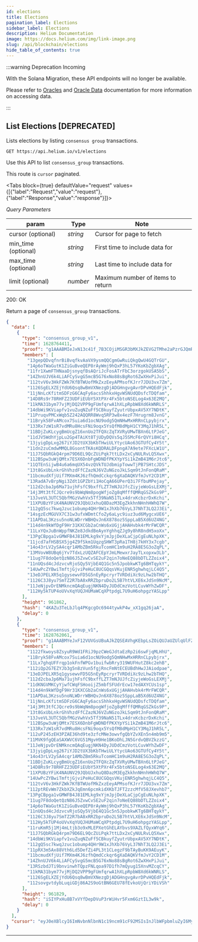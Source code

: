 ```yaml
---
id: elections
title: Elections
pagination_label: Elections
sidebar_label: Elections
description: Helium Documentation
image: https://docs.helium.com/img/link-image.png
slug: /api/blockchain/elections
hide_table_of_contents: true
---
```



:::warning Deprecation Incoming

With the Solana Migration, these API endpoints will no longer be available.

Please refer to [Oracles](/oracles) and [Oracle Data](/oracles/oracle-data) documentation for more
information on accessing data.

:::

## List Elections [DEPRECATED]

Lists elections by listing `consensus group` transactions.

```
GET https://api.helium.io/v1/elections
```

Use this API to list `consensus_group` transactions.

This route is `cursor` paginated.

<Tabs
  block={true}
  defaultValue="request"
  values={[{"label":"Request","value":"request"},{"label":"Response","value":"response"}]}>
<TabItem value="request">

_Query Parameters_

| param               | Type     | Note                              |
| ------------------- | -------- | --------------------------------- |
| cursor (optional)   | _string_ | Cursor for page to fetch          |
| min_time (optional) | _string_ | First time to include data for    |
| max_time (optional) | _string_ | Last time to include data for     |
| limit (optional)    | _number_ | Maximum number of items to return |

</TabItem>
<TabItem value="response">

200: OK

Return a page of `consensus_group` transactions.

```json
{
  "data": [
    {
      "type": "consensus_group_v1",
      "time": 1628764411,
      "proof": "g1AAABMIeJxN13c41f_7B3COjiMSGR3bMXJkZEVG2TMhe2aPzrGJQmRvH-OIHLKOLSMr2VtG9t4jex5RThlfuX6H31_nn_u6Htfz9brv1_s-djg4OJwvAfYXP0w47KQaDEKfYcBzgEwZCDSBqZnixhQDJT3Qq6HPC29Lbv-rkueVBUAoFT_ho6dPn8oC3IlYFw4p8vy2E6P1oUf0Hu8bLBk7eQAQLnSct20F8JVeN5ldzYtlzU0J6IcD81b_ct7j_Gwdv34sGUO8o_v5rkjE7q6kHfU3Vpk_5mjvtjMIy7EcebxtW4TnFWl-8vNJ1pxiTqMThf-irpUVsL1JnqPV1GRhufYnIdkLGQBErW4y51bmBtCLVOKX0pMNnVwSkW498qDC7OUxKY4OZzCWZJuS01NWDQJZzz6FIaLmRCT1Mff0GLNkjLWZDjjnOiivyXxO_SpoT1_KyC_rpT0DOn3fqTrO5rdRNkLSTqcopWAAhDlrwQYmctBZchL7d9Hsj8fhQvoYCy0v4QvrBAqrL3sEWNJG8qlQndgBenIMyXIWNhT2afU4eWmEJ3u8e4pmgZ9o4F-VAq8cgAmnDMLj6SidHIEr9_4euUhO5NQ-m6LW_I99vARW83sVseMAiAUb-YGwKRE1XODFQC03kUq6cnzRt30c1qrYMHGH5fnJ_zNxc9JtLFcJHiaQyN1rjdvT2Gu8GwsRjS5KxPM8NUljN3r0r0rSsMkTV673wcrUiuDB13AJTUAb5JllcjdU-OEWzV6ZrO7civLtxe8dTQ-q_oKrKMori36sRdl-bs4D048ptHPD8LDY3INwxRqllyFhmtxSKv-N-JiRNqevJt98_O1z_VqTCrzrElNDckQz-Wcd1DurmiNznsUJbpGdW5JHyqyoq4ipHuHW5opyTfFwjVSH6EQhHCT5oTi5aaM28dkAnegtL-bkECD2NDXsFQUjEkHPB-0kJJccBmG4klxdvraZXqNCJ7QHUiPR_6oUeeUvTrOPfy8omZHU52zFeZTFHRRPxdRuRCD6-MhHBT1ZOJqgclESMjQ3AtHr-YBxbFfolU6Z3j5f6DHTqQdXIU5u99HoB2IT_iKY3Ul01BhVcttv-uLqZ9UXyaDoQiYRLSDnOcq87Y-6TFhm7bzARk7ooeAlkSsOQ6WkSvaC7W6u4L4RdMlld0TRMBMkfsxDyD0eBwqebTXfAX4pR_XfrAc77HUW-3BvCuJgE4IfwrpSgm8xT5fwsjDmB7vkiEWE_97w7a38ihgLc00Zv-6X8QMX4xCqWYuetvJW-hdEqQhe-ONtzPpbbl3HaY1UlBMAYtOr8UWoRHl-zxAIBa8mv86PaSKMlSNsb2SdYFNyhnVjzddI9-I7s_YqS1AEXjlELXfVoihtEjT8rSmhYjPUWZ7--lSHBvqoe1MGyAanDNtEgwszp8DQDsm9D-hwNmhSXzmOxb82Tn-7rZqciu52f1JWGF-UFdNu8OecYgU-ZHD-bOzJ3WEsKrBuqOfdVz2P96RrDXPS3H1S6sRe7Xir8kf3yVClixMMGxTCecjx7vxmHeczYfDcw9z2baJpMu8qzFjcQPgTjlDJc9wLM3Jmf2cqkQ7OaEUrrdU2qm0N-KqAy9dRT9OR1nJDjFUVa5q2NOgKmFkgeB18d3pUCX3HeB786LIm88ekT7wnG9REXh_uocSO6GcUk5_qoukaqcUBldFB4CGO8uPEHbieeK_IxDAAwmiy3JoBireBnXMn-GBa1Fin8HBPJNjG1Drvo8QnUd-vTGGQbtAXU3g7nXzMayocXVn3nRt_glDfHR3d2FjeTPVdm5WaHbiQWF54ZHbbMJ5ujpwHZZ3ILrusFc8cp7ijwt4QAGKUvgYVDg5hAsNcy-mjXR1wc3TyNZbW7vrpJpaNzLjWYzu2O_hJ627yfH9Qh-df1a0tZItUBfBbn4jOK39IU4Ofccxlx6q_ItoIjImZR0VRxorPnY6z_eJDb2zmwIMfVcD6JmZz-QQaKfA1nb0saT_vDv7dTkfWvGXMF3cSpKU7Vk4lmMHHBtQT6PJC_24IlPZY2v60GWG7h-wiKN2zSfkajXhZ_z6D77p7kvbDFd90z95zUJAw6OD_L-JJ9bS-Cp5WSFizm8ECkqPiomQANh9XFhhmIUUz7e_JqU8yldjK9b0QeVaQSThIC_rwDpvwjEedu-ugljawyjezCJhOV0f8ioXA-Gd2KyJIH0_fquwy4buuiPUUn-7fLIo4x2Z1IZD42FucA_cf2DX8-haM-tjHyFfIyyldeN4zMSwTyWSD2MfIpIY3zwy5rTHLqaWzu2FnEtfMXgWX-0yH1XjFuX4llun-CX8csfla2TcLUipZahzXy4SSo6H2ao7U-0-5MtNWWDpyZQ6JFbo5ZfvtcfUTHG1fPWf99m3IMtB3s0amZAn3GPwsEmEn0zhSplXYU4dqz9tSuHoAZM9jGGDCIynEMt8NiHxa0L5dpk7bvxseOWjdNX5DpGR09Y165fS3bBrUuwjrgJ_Of_ySoTasfqhJ9_QO7bTzRoRCVgAAIuRKT6osx5ca9KDzbHNkmh2xafFWcWzkHlXXlLkwSfUMNp-X5391jaxiI7SLonuU2jQz_OT9b6zEw81uCjFtJLNoDF3mE-3vqmBv19t166ViLPaeG9YErwOCTqQYyGCAgckjmbqV3028Y34_T6AtmCbLNlpoxfzp63syax72_emrpSrLN7D5VJEgFc2Ou1DzJDqI8d5ckYYXR71g4I39APhUM8hPL_V6HtpOe96sRyLYMYr9JvQ_XLhK4iqTAkYfn5WK13pYhCRSACDu0VzxDV8M_YGKv0PwUrLdxZMs-yuKSUYxgRk-JKH67tiAoos6nQc7LnW_1L-qhIZKEk0PPXfsAgUgLD1mn24eG0xfBnzM1MZgeGyAeK9dIDopozxh3qrz31ggSeIiNepUSfR99y4Dx7OsZ0275QQxCP7KUrQ3aH17Ln48-nOY_x1j_HeE2IDm9niqc9y2ejW9X0Mln34OQVHyGd1uCCcJ7nW_K7qkknQd8K86O5IjyuS74TtTIUf574QnDX1NEhbIG0L-DQ6zUYaLAIiW27tQsdVhJlu7_oOX08JaUoc2p3_CaTissun0jlczS7EBBXernJNm1gmK2Or6KIM-ATS2TGULEZNJspW2SGNwc9hlwAMSjXK_NPeCgJy0vSkNm1Dw0TbmDo_WymLxoDYo46kvCzwuQGSs1QRi_zReL-Sm83Pp6HBR7tXckwypybdVDcRYbDPihCS0AB7e3jYe1IMJT_ego8-eVDtIQeYYxqXVvua-xMiTB93AjptAEHIglsmnkBNxekNbiaead7JmdAr0teQYZ_tdUd3dMhIyRtxpETSviUAeoUYBNfnDGagc7P6E820sJvGQwqd-ny5vslDVOyvAYM_q78cnrrCM403TsdBbsoSPL7HsR6wawKpHzDVbYyyB52IIf0PivDF8BA-P6cv75t7yeWyw8PkfYSJlSurMIR060agq5rQQQI9k52b46onnhs9Vb1LlF7Xq4XixupHN81HwvhXYb0DRojdJnJSEThs7S0oQV7P31kG1OIPX5ZGO9ewLOMXZ-n2TAqvnIBmGr5WdqK8ltrUACM4Z4JGD8VmN39oJKT-3L-37Tcl7QLQJH8ddYZpdDWLs64l7awPv5RvqGwFoVKaGt4WY6IxY8ef-1sAG85KK8hHq0weX-YLjD6XLpeVSZ0uE5hIsFbJ09HGK2Yx51czdeca1NlibBN_JF_b8bBjQFnuWujVQrFoPIrEz3HcDHoUmn7v7vbxqzVmoMxx-nBsQh1_G0RYI330GS_n8wdoSki7mxDBoNFj7r0qOVwbAqMSIn0VOtn8OQD2C3jsZ0Arr_4E3BSaS4VNNrqT-Enix_or5EeqL691VlbAUkau3VA04ztf5ZaXF4xD96kVYy4Q4ViwQ_lpcEbOKOhKSMX6ZVKjqUmEx1XDnwY5_qzX8J77ZrauvvPadYPx4NqMyrnxu4VkaoXmBXX158_oxGU_vtt4v7TbRF-OCgq0DDUUWw-kemw-jTdFS7mqUCqdaZy1dHfjfDB2se7EmJvGNU2R5Nb5NAUDBm6hevnAuWbE42reZVfJQg2K__fuViWt_S7Ehc3LeHpnm62Pu6rJDgaYkqOqfwJ1ZNhCgKL59YU6VBLX7_Dd-2-VE5dUURCHKvUaYuK7Q3OBllemrNJgtdrPAffkn9kPSYplwBJXRWZbN-S4G94XsiEcEbIpZssU1zvfN5TWONw8VCPxi6eFeTpMtm9QfoonJ0VyYXx5I7bz_MUoXWPZTm7pZ1qbELbVD3Kh5rSFpQDv-E3WxxlGisb-dLcnR1QDygns6NhRFKFaoLUDQAGekfVlPbYBlBv2Dwa-dGI_So0vM2MWHxR8HaqxL-KaQjwj5XRFdAxqUHrI8C_sLtSaJVcgfEYuRnHu-HdE-qldar8NtaJZfzrDh4CHmMoFn-PA9CIv9zAPwxMf30XtyETj4MuHAmiDeVr9G4jPbdG2HM6cb4i4xKX5ykghgb2OEnzYkFqW9gnynnk6KeKVP1EkkppZG7UZTWR5XuhqChrcSa_VPXyyjNQbZoal5HGdkbtZ3TRVJsNionoJ-Z3LX7WHd51TrFT2JKm1OonU83_qD7JCliHhSxUsMXStVAdGuFhMHBz8L-Os5nnGrcTmn2Ibdc3Cxd8GUtKj00f74acwC5RKLBrPA5siHi41bRTNX7HTgNDjqUMHkahoEJc3Y7Bdu0LKf_Xwp3f0C45DwS6Y-yrGGiI457v1s_cn1Qz24SSxRYXSXXjg_91iJnOrbnco8RzoFAbmjG869-sjVfgBEXjCCXcEfXW1qO0s8H887H7Q7kS9LStGkbC2vU_votwLWTIYNf9fbtJvUAYV0Lgg8SiHXdsavaJe1YzpXFjt8jmd_bU6k4ELfse9lYIbJ-9Try0nq61ylyS0LTWWORFEYjkVvAMRxg2HYmXGz-SE4uNywVFi77MQI1ODVMO8qwtqYw_-kAGsSiCju5VGh-0hnsxUSbntwlo_uZPMlawdR9Aqe18cUz1yb9YcqbSykOHTjq3IW40_f6Ggn2kus4ggPMuxlelfizLwAQPC2VmwT5m2AXllrxdKxFlQWPOss_X_nKhO4ohtL8xyfYy_ScBkXD-JVdW-o5pCvB7gcOS4FTeOsTt1wArc-kjPj1rq8SMGjg9yBMVZT9WYuTRb6N6hEjCPHH2GPL7njupPoybJ-DFveh3d-xR5yW7UZzeF9FEKYm0uprmbSX1zM3z4wKrhamaK9Hnsh17Z4PuYqO7PyVesaU36KtDj6Zbe0ZCDTNR8KvN5AkZ9WzT8JeKVObR5mPkAm_1yCwqWZPfhxe9N45Wu0DwUvSope8CYdEtbNz_l0cKuDojDrYMz2E1n9usNqqFfHmusHLDrqa1_f4Eq2Y4FTSPD0qe2JVLqAvcCz1PuMudyEFb0ih1evDI1z76qqTxwQ4jRwb7aGd3JabeBhZVyK6FFLeh1XOMrkwpwPpfPM3t26tdSvnQN7r7rURIBK0OfirDHJDY-Jeit_9feXUpULb-1-3ebcLnw7h86f4XYLY9Z-gPcXtR-v80_kJGyuTIjHrL6gI2O7uf3pPAtdTW8WHxz8F1iz_ek4dCW3VWjywqxOtqfsKeBL5jNpbOHMrqntEDGcN9FH-Rk1bwqw_knPwJqafpbFBrlqdsOe03bcE3DwGP-ngYr6ciIOPGMpp7Jov-vuyWX4yU4_aOz_Sa_puF66OhJNodxlgR_df3uO0JYldKcMACFN0tQ-Ra7_6aIr3qJ5_9jg2UGfTPbwdnopmh3x6gd_ENbkfn5Qcz-OPO6UynNHmpaYnpu-o6fvu5pkEeqm9vxg7__r2N95UDDZhNCC_L5JoWtLzb3K59EpDFs3XAqZ5KRTFIZnABA5J2X_nlR_9eNlo-AJIhPppR6IV-cwMdgWA-816D4Yhv8PM6R2ig",
      "members": [
        "13gepQDvqfnrBiBvqfkvAaVX9ysmQQCgmGwRuiQkgQwU4GQTrGU",
        "14p6oTWaGutK1ZiGuBveQEP8rAyWmj9hQxP3hL57YKoKbZgbXAg",
        "11fr1XwmFTHNaaDjsnyqfBsAQriJcFosATrFbC3orzgokUSA5bS",
        "14ZhnUJV6k4LiAFCySvgG5mcB5G76xNo88sBgRot6ZwXHxPiJui",
        "112tvV6v3HkFZWk7KfBTWUofMkZxzEeyAPMsofKJrr7JDU3vx7Zm",
        "1126SgELXZEjYdU6Qsq8wBmVXNezgDjADGHngvgAvrDPvHQEdFjk",
        "11jNnLcKfitmSDFzG6CAqFy6acsShhkxHgvWSNUdQDsfcTDQfam",
        "14D8Rs9r78RHFZ23UDFiEUbY5XtPXr4Fx5btoNSELog4x63E2MQ",
        "11kMA31bym77vjMjDQ2VPP9gFUmfqrwA1hXLpRpbW8Xd6kWNRLS",
        "14dbWi9KViapfv1vuZuqNZuFf5CBkuyfZyutrUbpxAV5XY7NDtK",
        "11PruqvPMCxWqb5Z242AQQRR8Wvq5RP3w8x4ezF7Hrugrm8JvnG",
        "11Bryk58FvAMcox7Suia6d1ocNU9odg5QmNHwMxHRRnCLpybjrx",
        "133Rx7zW1sR7vdMRu8HcsFNi9oqx5YsQfM8dMpH1CY3MqJ1hR5L",
        "11BDjZuKLcygBmUcgZ16xnUo2TFQXcZqTXVRyUMwTBXn6LtPJeG",
        "11dJV5WdhYjpLu2Gp4TAiKt8TjUDyDQVs5qJ5SMcF6rQVYi8HCq",
        "13jyigDpLxg267iYJD2tUX3bKbTHwiULYtycUAo63GTUfCy4Y5t",
        "11dn2zuCmdwMMQL8GsontTKAsKQDRALDFpngA7A9ete7FXcLW1U",
        "11J7SQbRGkQ4rpm79D6EL9QcZUiPqk7ttLDx2xCyNULRvLQ5Xwx",
        "112BSpw3uWjQMtx7ESX6DnbFgWDNDfPKXYpYSi1kZmB41M6rJtc6",
        "11QTEnSijwB4u6a6mqUX54vzQVkTUJdbmipTowwTjPB7SHtcJDS",
        "13t8GxUbLnkrGhVhzdFfCZazNJ6VZuNGzoJkLSqm9tJnFonQRaM",
        "11bcmudXfjUif7MXm4KJ6zfhQmdCckqr6gXaDAQKVfmJvY2CD1M",
        "13RadA7vBrpNgi3Zdt1GPZbYi1HoCqA66UPerQ3i7FfbuMPejay",
        "112d2cbaJp6Ma71ujhFsfC9bxffLZT7mNJUJfcZiyjeWoGsLEXMj",
        "14j3Mt3tfCJQcre9s9bWqNm8pogWfjoZg8qMfffQMRqGSZkGs9P",
        "13JveVL3UTC5QbfMGzVwhVx5Tf39NaN51TLx4drxKcbzrDxKchi",
        "11XPUBzYFiK4NAUNV29JQbUJxhuQ8DazM3EgZkkhnNHnhHWhQ7W",
        "112gQ5sc7kwqJzuc1obump4QHr9W1xJhXb76VyL37NhT3LQ2J3Ei",
        "14sgzEcMGUVX7C31w3ufxWDmtCfoZy6aLyc9iuz3ud6MygcxUE6",
        "11APDaL3Kzsu5noNLWDrrWBHQvJn6X878oz5SppLaB5Xd6UZ4NG",
        "114d4n9kWfDgF9Hr31KXCGb2aCnWs6xUGjjAHAHvbk4rMrFWCQR",
        "11LxYQxJuBnWppfNKZe8JdkdBeAynYghhqZJg9y8hR8ndH5xoXx",
        "13PgCBpga1vGMWFB4J81EMLkg9xYjmJpjDeXLaCjpCgEuNLhpXK",
        "11jcd7afHSBSX5jg4Z9fSkm1UqzgSHWT3pRa1TH8j7kHY3x7cgb",
        "14o43rLV2ySA4cqr1AMbZBm5RkuTcomHC1m9uH2RA8E5G3oZqPL",
        "13MVovW8UBq6jYv7TdxLzUQZAFCEpYJmLMewxrJayTLxopxw3Lb",
        "11ug7F8doQetQzN86J5ZvwCvSE2uF2qin7oNeEQ88bDTLZZoix4",
        "11nUQsd4cJdzvcvRjoSQy5VjbE4Q1Gc5n5JpobkwKTg6BHTqykY",
        "14UwPcZYBwiTmftjGjviPeHuC8UCGQqsVKujENR5ghwhqjLC4Q5",
        "13eDJPELXR5q1gysewvFD5G5nEyRpcryrTVRDdiXc9zLhw2bTHQ",
        "1126C3J8yu7SmTZ2R7bA8xRRZbpruDo2L5B7htVLXE6xJdSn9NcM",
        "11JeNjpvDrENMkncmQAqEugjNKN4DyJUDdCmzVotLCuvWYhZwDF",
        "112Hy5kTUP4oUVvXqYUQJHUMaWCqXPtpdgL7U9uH6ohpgzYASLpp"
      ],
      "height": 961862,
      "hash": "4KAZu3TeLbJlq4PKgcgOc6944tywkP4w_xX1gq26jaA",
      "delay": 0
    },
    {
      "type": "consensus_group_v1",
      "time": 1628762061,
      "proof": "g1AAABMYeJxF12VUVGsUBuAJkZQSEAVhgKEbpLsZOiQUJaUZUlqUlFZSupWURjpGGmlpEEaR7qGby2WtwV_zZ695zvvtffa3jh0AAGC1AsGvf2iAcxxhivUwq-BQbXYp1Q-jb00Iv2cupWCLdpc3LSNUbXr-r5Ks1ns2U4-YPNcsbrdwUd8OboWnd4UdrAjgeA8cvLkzoTQllbpMk7oR5dIU9oeacwfm5TQp-4TEXxh0QCmsGMVAgMZyMy1fLWE9-UQgR98Ws6213UIWDRH-WJwA9rowymB6IXCDXZHA2Hks9ud3vbQ1jn50LxNP0EmK7rc7Yug77IoxrFE3sCnwbhpqJykJ0phqsLYMqA6pHpvZJQAw-e6qAZBxd9DYIdbsZoKD1hjMdQdR4-JnPhBBpehMLPGRV85rjHbDP-cGK8JKAiMSYIiftcoNCn0YkSmYOYH7v-fCeP9cRrYggKrD1EEFX96XyGqsQMS5JHRC86QTJfA0duHbDO99ojkU0RiAYVpOX1ktCNNiVsk6NnJOSPLZCb0-9WcZQx2aXda5TtL_qxS45ECQh4yZSyrUOOetmjnzBVHxgzHYxu9fOnNpseSjtgU0zEVANIBF1treBrKs-2NRL00ySyOtGsky-1o9TapOVkNdVj3pydAmE6EWFX-5NcYVSKYCE3PypH6a_aQEQ9ITtRSiUYQvufF_lTyXLAjiQsxQHhwhqNA_Pi5rz-qvaaaNW8x-GuY0ECncXAooGQFBHiFHpJZYXPx-mbLXa6jtIjRoE8Oey9soXB3avzNPcxtGk1H3NvXKyYTCt7Yk7R52Q2VOTVE-7ZcQumO5-3G27eFe6Jg0gE3qV8lunAVOLpGLuh9mnth5g8RBJKIrzzz9DF27YUpwEIRNpa46LBlj8sUzwXCgm4eZjPOBMKmPgRc3eeNnzBGiQ7RpWzwFT07V5_NiiYeHvON7HDuoz_z0xC2YZ4_---abGujt0WIKImp314UEY5GK6cZO9bq4WwOipJOgwzw7sxCCFIqN66fyj-KJjPALQ1pH8e9_Ceo-btuEHqRb4UW564Se5PVOYaBNY0FMvaAaY5sOSvkod3KAnqzb5p3ToJx-BwdXBjqP6YH_qxS55K__8XjM_ffrJouzCbnkyqbvpu3YTf2qSdPyE8fdLyWAe9kV1yWd543RD0XiVu0LJ9ZiGFfC5Y3HOR2wuYjqnfwRat3xz9DogyfWPanv8WhnSrnoqAveO-eKhIcdrfr2fauLHQ91SZ247afozunHkvh5lR5OHgGZyxEiu5VXrJTKHlBX15wdviHCZRDEuJhS-_kZ7Os6vpdywQM15yli6JNZia-vkzg7N5NIacBoUssNEjdm-spuent76FAqFtIBuZKyT4IuA6d9rmikHtb9G9sZmk6x6BWjFTxwklvuo3XEvHNDAVtJqWUQH3PlbmT1dcwiw3BiVXWWTE_LjYB5I2qmC4nxjHgD1Broau4J5yzsI9pUS8ZU1e4kYzRNooQYbs8Va3mzNPEF3tkJsJn-jumnn35r2rnmSCEvH7J6psnFp8eVj9Lfc7-3Y0_KAA4VD74oiNu6Ns-FGbNDvbFlmyatrSsSKiX6NAOBT9PCNcSeOPSwNdsWok33ZLcSolm46jxjLLgSop63ZFacMYU50o34VLUW4iT_-F8_50-tdu3dc75ge0sn4LeFacY9pgnZGKsxi2Az9Vj425F9XTJV6dD94ETM54Mrq31LLBtc5bEa6pPpGdJVfxUqHWEnhkZPEjwcIypr71oWghR8cJvki-ZSFEs--n6HSu5rkex09N_20yb92djDIsZLVPbKwOYH-oBW-XjVjjEhffjijgabTyArCELJRqhtSESY6zjOojGYB0ZA3CZd4pxS_sbom74OnG9vQpM78M9KLatf_1ITvc4ZTUU6rG3bsOYvf6DrrGMwYqNOS_z3fk5KWf2MLAYja_KP7Di2LdiZ5fTgsyue3mEsDSvZHwp5QRDZC1oqtcxJXmxr3LQ1nQwqCnEsx6isHH9xVw9ewWOyEPSe9fb60NgCFRml-CO8Tarz6BfP_UEPc_EwE2x-mtUUOq2fN3tWeMkjMN778uVus84FR4qWNGZcu7N3J9Ygfik5K12-v0KiOeaPQKbPoOMxawb5jSabkTiExAQ3ucEgdkxuIK8K-gYBBHuvqnQPGVZb7okfndBQ9U17kKvVQ7pMwuatFH4Ks5bcDg_-IhOnQET7qgbGqrx2PqxIlN9e2hh51j0w6B2NT5QgfH0EV27DG6qexgsXflHOcwsIKAR2ZdxdxuXX_NNjRFGpHYY2P3qLeicvr3Om5Sk7Qblr9QxJv0aYHRzazc8_l-lBhmDc9lG1taLr8Mdwt9PaEJG9VtS8RNCQ1xSUeFsJlniq0qrkCoJQCfqIhKqS7qxFhW5x9GlNFY9GTvCWD-x0092XnOVnh6JJ2asoKmvB0dR7Mv3Pcd-2onx7jB03jpoF7J-SGXrgwl7cks4uRxufqWIC_m5GVVg64HnJLlmHblOOZsWT9rekC20hQRCBqrIzytc9B6jZ5Dk4j7jiaPp4JEeUc0eRrvXYEXv8JrqNP96LtW2lIAeDOr3O1NbXk1ulqjC6B4R0X_tDEM1-hlE3bVycT-ZnabSHXSiL65p391u8SQCRrmY6UgWCDyfgRksWI809tKdJHSIqwZdAir2LpxHpSdAXjrK6wJaENZt7VLd7h13l60yI7GrGflW4wejjFhv8yXqt7_vqFMdiFzpKx609_-a0KwuYC_bmCWV-Aaz4cFyPypQNtG5Qt07HaYzuKv39MQEEYV6u0bqr0Mi1KHhcTT7HTc48ENk9nAj8rTpH3yah0OSONv_UKa60sFa8fU1Zq5JxloFwB55l8Q59ui88lHJQbe6m_G8HLDhfwZLHF-pRSP-XYsuOWB7ckio1GL5Mc-tNrUuqtE3XJadeQQUctslrg18XaUiXwgSl7i0SredXTh4R9OLi4UQWo1En9fs-aZZiRk7vfNWdYJ5aWpGptflf1wXeVwtlsq2v6t020vz0kXmQtfvhTApSsme6D_Qpmv0gfm99iQAMHWB2pigCQcAvQW8vsOA_Kv4UgX2D0tixxpc7leTOWzExw2vHZ_T80eSYL7yp2YV40wxQhKWkZHsulckL51VJZ6bOY8ep6hPav31FbMeqySQX6lgJYAS2-RRgXJJD-wUVCG1BU9S8P5_qo_7rmCf48HvvVtdXpVGn8Tw-HtFyJwNimMGoucGlI9dpLKJMtHlE6CriuZA4m9QQSSHuoHRK3iIANcVrXws1xHE1sNN2vI2JK6Lj0Q9USi5O7puxI2zG3qWX_GM2EpsikwqSISiXSgRBCCr-IB2OCr7YlqVI_cZpgOC0KBOQSiYyW61oUkmDN03QJHlBcZs-wBvqSozkJuF6w7vTnEOBWiNwhPFftHSVlsbekqSYpiVxZvQtZMfPvyBBE5cBq1pn5c5Qrv3MB-WzHLBKEATION7I6u4oLlz4EyCekNs2MTvqcU8Ze9LE-yTg9FVQNpokVWMDLzM3rs1t2WzkUvpT4bdSf94J8KlRX3AvOJeTsPw3tbm-gG8rgWysPuwJMoUO4xfaJ5GMLT7mp7ytnuzj1Tn7IIjjjBJFWkLzSyNvPlrHcyi_p-p3oQinvPBk-HZGuBHpbcxCwbqSqqilnAN-GUOrpCI15yqz6WYijk3_NgubvbsmeLfd1C1XkNbVLXwL8hiGs28HlKrhmuCpA_RTP1RqymeW8QGun6oF4UvV1WeF8K5xdLTi3epgrClksHFbuWDDS3ozRx53jjZnGZ1sbI7zAmLuVrC0B9psqVinlidavIJkijhSDb8Ybrg9WlqSHGDtgmuY33ePjawneXFpOB_uN_Ri0f3kBNrT3rnDfX1x-ehiNX9d1eIScjDzZnqucKQCMIxr6suCKrcuG-UBO9CkKRysNsduq1_fVxciqVQenEPK_QK_OYzgfZ8bmfC8atItacBSFv72m1BEx7uBRunyozN7N64t4_a8H2atMTR3G-WegSA-i4QqBcf2hFyXRNZKXFRvTH_nRvBwokxtH-Vdfn2AeoteeHv5IM64uIHHXmxY9r40AGsExMf8cDQuu13PdiR7pjnmZuH1NFk1XI1KHLSK_yJeIHfqeqHM9WOxbO9jyrCo8MESlTLG02R3Wk7X5XMI38ceYoH61lbLBazJrIW3zcJhUOJKPDS2Fn5OEFJoE9bRPhHUexKW6Un5-MuU-m5qcq5BTEaDO_sN1kYYEqeRKRkYjDBUtumpWpAQ8ziZEZ77YZDxiVEbhtONhGQO-tDZBCVXm-5FppLlv8zys9DRv3f8LbGGsDMfFxONCf_R7drddG481KxTDQmRxJ35qeHQgxkQ-8pzVmnt-PnMDVbjxbveUzpkoC_HYjbTkRoUFLZX2FpM8mgb8GO4RuMBDV2vRblpvsxsRF2FqAZFcYQkmYgJH0Eqe5_6fMxqlwIOGhNfTqkxcoKu21ph_7HOD7OrGnbaQ7AKui93NVs1TeeE3GCe7tDqdoeky9fU3KoagKisp25MWXGNoeZg9s6mQwchWKd8WgwxGKPp47tsjP1f0mppbTwE5JXjSmqtL2X0aqyx0GNymvXKLF6UD3sE_-AzsByIsmLyGJOQlm8oEPNrkRDFEv_3BhZv6072f-ek6bZ8hKAAug2uG_195Y6Vz867atUo3i78BgShSXpTBIjGXzr9LozqPblroMWn840PtTm9xlOlKPkQawYdcExf4VlXSg_-iJ4G-UpVb4Jqu6NwI2f3YJBdcllsHKHiTcCNpXIrmiO-exORi9JM2kMbcAuYGZu7pWbffEgWQuDYpLvM0bD81B5ZRv5sWuOwo6JivNlLiqEMmZvF5WIfunf7hWzwFwiGeFfT_6zf5-7F-BsxIcWYwVqbvur4oE1AzoT96Q3m6JNmdiBCbqTyCKf6oKMSUvi5hGqkWMZTELBdzZxCWsOByMN6YRnOiE_rrUiZeR_rLIU7mKBBR5mlLnHmLC0FfQsDuR70dq4qCpEsPjTDZAxwSoZX9DYEvMp6zDFc13XiWXZwg9Hu8n4Tx1flX1v2PxTIkFZJ9MXt0KZznnTCGxfO5F7kN8wKkIznl2AoRH2La-ZvfyNlXmmYKqgMI2nAGzgOFbgdSrxVsJXHwzsBqJxsLR8zEeFfIiXlg22BzaalVZWjDy84brDmllVKo4a7DESrbLXBY7VzXJWtjpg_7JFUOYt0dA76Y7WnqTOxU4E8L989PS1jYqTb0Aw9N8n8u_cpvfds2pIdiJ4TjiA9fAEBteNPRPlsos0PqKK1hzeF6HvW-u8slbpMI9v-zUmQuschCU3etH1URprT8dLYOOgtdb6T2Kz_OSmG6MDxOAjiSjuKxzUJl0C5qpkuvkDhMuhYRpo9eMibdQ8YFG9p_god0Oo0OjHpT4VgOPmLy8-WV1snwJeyo57h1tO0kq0uMb4eNwGX8fm91ixsTxF-fhEYNCQRcE0Fg9NZ9RIJvfsZv6TmnUcA2SescvLGXe-U7IkRCg3BzljfH5RZhWhhPkoaUMYAoANaSirxN4rsoqbGk-kuQ3-Gfl06Tpkf5fwy8WP60W8e3KF_AQNkpWCeh72HFMY6PPsDpbG5CqeiPHuOlpR4NgOKM0WK1x__5AtlcVDMhC-QGtEuqMXG8YbHnYGO9yTGCmGxcMW3UmgTS0hxO58cNUA4-0XhE74na-XY5hfuFJ0gkj6-q6aokl-3O5q14NlV3WH5vPv9jDbwQfFjT_Kwrtp0LVxBfI8QF5dhJRDEfgsJGwM_npnunVZ_9xQlB35noRTya0WQAMd3Z5N2yhhNpliP9Ouv2U3pYgZ3_eYVSL2v43S3qkPWjuZKWWRfAwy_vf3op1glqMhpGHXyucWHyrCcSpmHzlJU48RgLJRyWGPOxNcHkZbiyrQBzOjINtL8coxMdYnm_B1a6bcy6l5oEzutQJxu8x9-WmhK",
      "members": [
        "1122fkwoys8ZsyuR9Wd1FRiJ9pzCWeGJdtaEzRp2i6swFjqMLHhU",
        "11Bryk58FvAMcox7Suia6d1ocNU9odg5QmNHwMxHRRnCLpybjrx",
        "11Lx7ghqUFFrqp1okFnfWPGv1buifwbRry319WUFHutZ8kc2ehB",
        "112iQp2G7EZYJb3g5n8zVun5fgjRncFmNtECEUBdhHwJJAiodpae",
        "13eDJPELXR5q1gysewvFD5G5nEyRpcryrTVRDdiXc9zLhw2bTHQ",
        "112d2cbaJp6Ma71ujhFsfC9bxffLZT7mNJUJfcZiyjeWoGsLEXMj",
        "11dKNGVMKCyYjwfCWqFSHooijZ5mbfSFUdrEcw17edAXYCUs1sp",
        "114d4n9kWfDgF9Hr31KXCGb2aCnWs6xUGjjAHAHvbk4rMrFWCQR",
        "11APDaL3Kzsu5noNLWDrrWBHQvJn6X878oz5SppLaB5Xd6UZ4NG",
        "11jNnLcKfitmSDFzG6CAqFy6acsShhkxHgvWSNUdQDsfcTDQfam",
        "14j3Mt3tfCJQcre9s9bWqNm8pogWfjoZg8qMfffQMRqGSZkGs9P",
        "13t8GxUbLnkrGhVhzdFfCZazNJ6VZuNGzoJkLSqm9tJnFonQRaM",
        "13JveVL3UTC5QbfMGzVwhVx5Tf39NaN51TLx4drxKcbzrDxKchi",
        "112BSpw3uWjQMtx7ESX6DnbFgWDNDfPKXYpYSi1kZmB41M6rJtc6",
        "133Rx7zW1sR7vdMRu8HcsFNi9oqx5YsQfM8dMpH1CY3MqJ1hR5L",
        "112uP245zEH3PZAE36hd9te3zfcMNe3owvfgQbYZvXEn5n4mb9m5",
        "11MVK9fgQEaSAXWVC6VG51MgvH9He1BKoDhLJN5GrdvQBVZkzzG",
        "11JeNjpvDrENMkncmQAqEugjNKN4DyJUDdCmzVotLCuvWYhZwDF",
        "13jyigDpLxg267iYJD2tUX3bKbTHwiULYtycUAo63GTUfCy4Y5t",
        "14o43rLV2ySA4cqr1AMbZBm5RkuTcomHC1m9uH2RA8E5G3oZqPL",
        "11BDjZuKLcygBmUcgZ16xnUo2TFQXcZqTXVRyUMwTBXn6LtPJeG",
        "14D8Rs9r78RHFZ23UDFiEUbY5XtPXr4Fx5btoNSELog4x63E2MQ",
        "11XPUBzYFiK4NAUNV29JQbUJxhuQ8DazM3EgZkkhnNHnhHWhQ7W",
        "14UwPcZYBwiTmftjGjviPeHuC8UCGQqsVKujENR5ghwhqjLC4Q5",
        "112tvV6v3HkFZWk7KfBTWUofMkZxzEeyAPMsofKJrr7JDU3vx7Zm",
        "112ptREvWm7ZkbXZkJqEmn6pcmkidXKbTJFT2zzcMfV58JXevhb7",
        "13PgCBpga1vGMWFB4J81EMLkg9xYjmJpjDeXLaCjpCgEuNLhpXK",
        "11ug7F8doQetQzN86J5ZvwCvSE2uF2qin7oNeEQ88bDTLZZoix4",
        "14p6oTWaGutK1ZiGuBveQEP8rAyWmj9hQxP3hL57YKoKbZgbXAg",
        "11nUQsd4cJdzvcvRjoSQy5VjbE4Q1Gc5n5JpobkwKTg6BHTqykY",
        "1126C3J8yu7SmTZ2R7bA8xRRZbpruDo2L5B7htVLXE6xJdSn9NcM",
        "112Hy5kTUP4oUVvXqYUQJHUMaWCqXPtpdgL7U9uH6ohpgzYASLpp",
        "11ruKmR5j1Mj4mLtjb3o9xMLEPXetGhELAYbvs9XAZLfQyxWYq6",
        "11J7SQbRGkQ4rpm79D6EL9QcZUiPqk7ttLDx2xCyNULRvLQ5Xwx",
        "14dbWi9KViapfv1vuZuqNZuFf5CBkuyfZyutrUbpxAV5XY7NDtK",
        "112gQ5sc7kwqJzuc1obump4QHr9W1xJhXb76VyL37NhT3LQ2J3Ei",
        "11pRX3m5Ax88Vth6Ld5DefZi4PL3t1CLegzF9bTAyBuKK9AEuyK",
        "11bcmudXfjUif7MXm4KJ6zfhQmdCckqr6gXaDAQKVfmJvY2CD1M",
        "14ZhnUJV6k4LiAFCySvgG5mcB5G76xNo88sBgRot6ZwXHxPiJui",
        "13RSzbdJTi9bnvinwhTQpzFNLqoa97D1fh7mQyug15XnvMZcqCY",
        "11kMA31bym77vjMjDQ2VPP9gFUmfqrwA1hXLpRpbW8Xd6kWNRLS",
        "1126SgELXZEjYdU6Qsq8wBmVXNezgDjADGHngvgAvrDPvHQEdFjk",
        "112sovgvtdybLuqiGDj86A2S9oGtBN6GEU78fEvkoUjQriYDiVSh"
      ],
      "height": 961829,
      "hash": "iSIYPxHu8B7xVYfDepDVuP3rWiHvr5Fxm6GztIL3w9k",
      "delay": 0
    }
  ],
  "cursor": "eyJ0eXBlcyI6ImNvbnNlbnN1c19ncm91cF92MSIsInJlbWFpbmluZyI6MywibWluX2Jsb2NrIjoxLCJtYXhfYmxvY2siOjk2MTg5MywiYmxvY2siOjk2MTgwMCwiYW5jaG9yX2Jsb2NrIjo5NjE4MDB9"
}
```

</TabItem>
</Tabs>

---
